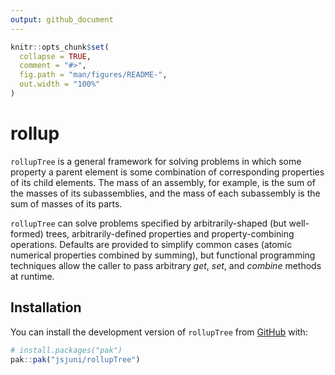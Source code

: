 ```yaml
---
output: github_document
---
```


<!-- README.md is generated from README.Rmd. Please edit that file -->

```r
knitr::opts_chunk$set(
  collapse = TRUE,
  comment = "#>",
  fig.path = "man/figures/README-",
  out.width = "100%"
)
```

# rollup

<!-- badges: start -->

<!-- badges: end -->

`rollupTree` is a general framework for solving problems in which some property a parent element is some combination of corresponding properties of its child elements. The mass of an assembly, for example, is the sum of the masses of its subassemblies, and the mass of each subassembly is the sum of masses of its parts.

`rollupTree` can solve problems specified by arbitrarily-shaped (but well-formed) trees, arbitrarily-defined properties and property-combining operations. Defaults are provided to simplify common cases (atomic numerical properties combined by summing), but functional programming techniques allow the caller to pass arbitrary *get*, *set*, and *combine* methods at runtime.

## Installation

You can install the development version of `rollupTree` from [GitHub](https://github.com/) with:

``` r
# install.packages("pak")
pak::pak("jsjuni/rollupTree")
```

